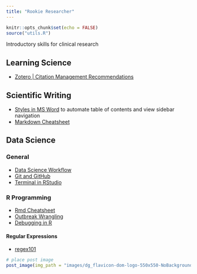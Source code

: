 ```yaml
---
title: "Rookie Researcher"
---
```


```r
knitr::opts_chunk$set(echo = FALSE)
source("utils.R")
```

Introductory skills for clinical research

## Learning Science

* [Zotero | Citation Management Recommendations](https://github.com/dgrisafe/rookie-researcher/blob/main/Zotero%20%7C%20Citation%20Management%20Recommendations.md)

## Scientific Writing

* [Styles in MS Word](https://support.microsoft.com/en-us/topic/the-styles-advantage-in-word-b4a6372f-188c-93cb-831b-c4dd0cb3a881) to automate table of contents and view sidebar navigation
* [Markdown Cheatsheet](https://www.markdownguide.org/cheat-sheet/) 

## Data Science

### General

* [Data Science Workflow](https://github.com/dgrisafe/rookie-researcher/blob/main/Data%20Science%20Workflow.md)
* [Git and GitHub](https://github.com/dgrisafe/rookie-researcher/blob/main/Git%20and%20GitHub.md)
* [Terminal in RStudio](https://github.com/dgrisafe/rookie-researcher/blob/main/Terminal%20in%20RStudio.md)

### R Programming

* [Rmd Cheatsheet](https://www.rstudio.com/wp-content/uploads/2015/02/rmarkdown-cheatsheet.pdf)
* [Outbreak Wrangling](https://github.com/dgrisafe/outbreak_wrangling)
* [Debugging in R](https://adv-r.hadley.nz/debugging.html)

#### Regular Expressions

* [regex101](https://regex101.com/)

```r
# place post image
post_image(img_path = "images/dg_flavicon-dom-logo-550x550-NoBackground.png")
```
